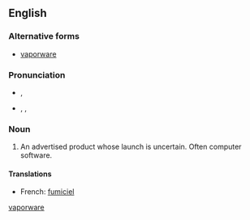 {{also|vaporware}}
==English==
<!--subst: of [[Template:sync]]-->
<!--If you edit this entry, please also edit [[vaporware]] to ensure these two entries remain synchronized.-->[[Category:English synchronized entries|vaporware]]
===Alternative forms===
* {{qualifier|US}} [[vaporware]]

===Pronunciation===
* {{a|RP}} {{IPA|/ˈveɪ.pə.wɛə(ɹ)/}}, {{SAMPA|"veI.p@.wE@(r\)/}}
* {{a|US}} {{enPR|vāʹpərwâr}}, {{IPA|/ˈveɪpɚwɛɹ/}}, {{SAMPA|/"veIp@`wEr\/}}

===Noun===
{{en-noun|-}}

# An advertised product whose launch is uncertain.  Often computer software.

====Translations====
{{trans-top|an advertised product whose launch is uncertain}}
* French: [[fumiciel]] {{m}} 
{{trans-mid}}
{{trans-bottom}}